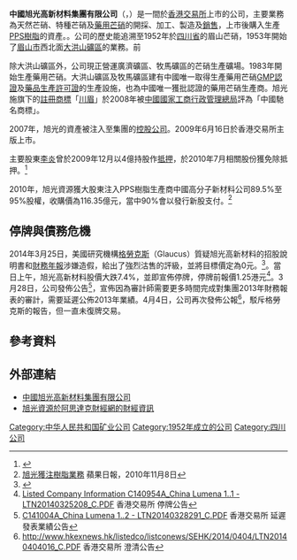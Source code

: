 {{Redirect|旭光|以自創品牌「旭光」聞名的公司|台灣日光燈|目前經營「旭光」品牌的公司|業強科技}}
{{Infobox Company
|company_name = 中國旭光高新材料集團有限公司
|company_logo =
|company_type = 上市公司 ({{hkex|67}})
|company_slogan = 
|foundation = 
|location = [[香港|香港]][[西九龍|西九龍]][[柯士甸道西|柯士甸道西]]1號[[環球貿易廣場|環球貿易廣場]]75樓7503B、7504及7505室
|key_people = [[張志剛|張志剛]](主席兼執行董事)
|industry = [[原材料|原材料]]
|sales = 
|profit =約6億人民幣(2010年12月)
|asset =
|revenue = 約13億5千萬人民幣(2010年12月)
|market_value = 56億(2010年12月)
|num_employees = 
|products = [[芒硝|芒硝]]加工、芒硝銷售、[[PPS|PPS]][[樹脂|樹脂]]生產
|homepage = [http://www.lumena.hk 中國旭光高新材料集團有限公司]
}}

'''中國旭光高新材料集團有限公司'''（'''{{lang-en|China Lumena New Materials Corp.}}'''，{{sehk|0067}}）是一間於[[香港交易所|香港交易所]]上市的公司，主要業務為天然芒硝、特種芒硝及[[藥用芒硝|藥用芒硝]]的開採、加工、製造及[[銷售|銷售]]，上市後購入生產[[聚苯硫醚|PPS樹脂]]的資產。。公司的歷史能追溯至1952年於[[四川省|四川省]]的眉山芒硝，1953年開始了[[眉山市|眉山市]]西北面[[大洪山礦區|大洪山礦區]]的業務。前

除大洪山礦區外，公司現正營運廣濟礦區、牧馬礦區的芒硝生產礦場。1983年開始生產藥用芒硝。大洪山礦區及牧馬礦區建有中國唯一取得生產藥用芒硝[[GMP認證|GMP認證]]及[[藥品生產許可證|藥品生產許可證]]的生產設施，也為中國唯一獲批認證的藥用芒硝生產商。旭光施旗下的[[註冊商標|註冊商標]]「[[川眉|川眉]]」於2008年被[[中國國家工商行政管理總局|中國國家工商行政管理總局]]評為「中國馳名商標」。

2007年，旭光的資產被注入至集團的[[控股公司|控股公司]]。2009年6月16日於香港交易所主版上市。

主要股東[[李炎（中國企業家）|李炎]]曾於2009年12月以4億持股作[[抵押|抵押]]，於2010年7月相關股份獲免除抵押。<ref>{{Cite web |url=http://www.aastocks.com/tc/News/HK6/0/00067/NOW.401398.html |title=旭光<00067.HK>大股東4億股抵押獲解除 |access-date=2010-12-17 |archive-date=2014-05-12 |archive-url=https://web.archive.org/web/20140512225732/http://www.aastocks.com/tc/News/HK6/0/00067/NOW.401398.html |dead-url=no }}</ref>

2010年，旭光資源獲大股東注入PPS樹脂生產商中國高分子新材料公司89.5%至95%股權，收購價為116.35億元，當中90%會以發行新股支付。<ref>[https://hk.appledaily.com/finance/20101108/7QPRPCNJMYK5PI5AXFFCK4PULY/ 旭光獲注樹脂業務] {{Wayback|url=https://hk.appledaily.com/finance/20101108/7QPRPCNJMYK5PI5AXFFCK4PULY/ |date=20210621191236 }} 蘋果日報，2010年11月8日</ref>

== 停牌與債務危機 ==
2014年3月25日，美國研究機構[[格勞克斯|格勞克斯]]（Glaucus）質疑旭光高新材料的招股說明書和[[財務年報|財務年報]]涉嫌造假，給出了強烈沽售的評級，並將目標價定為0元。<ref>{{Cite web |url=https://glaucusresearch.com/wp-content/uploads/downloads/2014/03/GlaucusResearch-China_Lumena-HK_0067-Strong_Sell_March_25_2014.pdf |title=GlaucusResearch-China_Lumena-HK_0067-Strong_Sell_March_25_2014.pdf |access-date=2014-05-10 |archive-date=2014-05-12 |archive-url=https://web.archive.org/web/20140512222119/https://glaucusresearch.com/wp-content/uploads/downloads/2014/03/GlaucusResearch-China_Lumena-HK_0067-Strong_Sell_March_25_2014.pdf |dead-url=no }}</ref>。當日上午，旭光高新材料股價大跌7.4%，並即宣佈停牌，停牌前報價1.25港元<ref>[http://www.hkexnews.hk/listedco/listconews/SEHK/2014/0325/LTN20140325208_C.PDF Listed Company Information C140954A_China Lumena 1..1 - LTN20140325208_C.PDF] {{Wayback|url=http://www.hkexnews.hk/listedco/listconews/SEHK/2014/0325/LTN20140325208_C.PDF |date=20191129200742 }}香港交易所 停牌公告</ref>。3月28日，公司發佈公告<ref>[http://www.hkexnews.hk/listedco/listconews/SEHK/2014/0328/LTN20140328291_C.PDF C141004A_China Lumena 1..2 - LTN20140328291_C.PDF] {{Wayback|url=http://www.hkexnews.hk/listedco/listconews/SEHK/2014/0328/LTN20140328291_C.PDF |date=20160305014135 }}香港交易所 延遲發表業績公告</ref>，宣佈因為審計師需要更多時間完成對集團2013年財務報表的審計，需要延遲公佈2013年業績。4月4日，公司再次發佈公報<ref>[http://www.hkexnews.hk/listedco/listconews/SEHK/2014/0404/LTN20140404016_C.PDF http://www.hkexnews.hk/listedco/listconews/SEHK/2014/0404/LTN20140404016_C.PDF] {{Wayback|url=http://www.hkexnews.hk/listedco/listconews/SEHK/2014/0404/LTN20140404016_C.PDF |date=20191018215846 }}香港交易所 澄清公告</ref>，駁斥格勞克斯的報告，但一直未復牌交易。

== 參考資料 ==
<references/>

== 外部連結 ==
* [https://web.archive.org/web/20150822113050/http://www.lumena.hk/ 中國旭光高新材料集團有限公司]
* [http://www.aastocks.com/tc/LTP/RTQuote.aspx?&symbol=00067 旭光資源於阿思達克財經網的財經資訊]{{Wayback|url=http://www.aastocks.com/tc/LTP/RTQuote.aspx?&symbol=00067 |date=20160306111304 }}

[[Category:中华人民共和国矿业公司|Category:中华人民共和国矿业公司]]
[[Category:1952年成立的公司|Category:1952年成立的公司]]
[[Category:四川公司|Category:四川公司]]